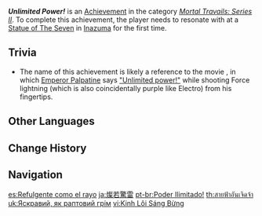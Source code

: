 {{Achievement Infobox
|id           = 80069
|order id     = 0069
|category     = Mortal Travails: Series II
|description  = Obtain the power of [[Electro]].
|requirements = 
|primogems    = 5
|tracking     = 
|topic        = Statue of The Seven
}}
'''''Unlimited Power!''''' is an [[Achievement]] in the category ''[[Mortal Travails: Series II]]''. To complete this achievement, the player needs to resonate with {{Electro}} at a [[Statue of The Seven]] in [[Inazuma]] for the first time.

==Trivia==
* The name of this achievement is likely a reference to the movie ''{{w|Star Wars: Episode III – Revenge of the Sith}}'', in which [[w:c:starwars:Darth Sidious|Emperor Palpatine]] says [https://youtu.be/e_DqV1xdf-Y "Unlimited power!"] while shooting Force lightning (which is also coincidentally purple like Electro) from his fingertips.

==Other Languages==
{{Other Languages
|en      = Unlimited Power!
|zhs     = 灿若惊雷
|zhs_rm  = Càn Ruò Jīng Léi
|zht     = 燦若驚雷
|zht_rm  = Càn Ruò Jīng Léi
|zh_tl   = Brilliant as Sudden Thunder
|ja      = 燦若驚雷
|ja_rm   = Sanjakukyourai
|ja_tl   = Brilliant as Sudden Thunder{{Sino|ja|zh}}
|ko      = 빛나는 뇌전
|ko_tl   = Shining Thunderbolts
|es      = Refulgente como el rayo
|es_tl   = Bright as the Lightning Bolt
|fr      = Pouvoir illimité
|fr_tl   = Unlimited Power
|ru      = Неограниченная мощь!
|ru_tl   = Unlimited Power!
|th      = สายฟ้าอันเจิดจ้า
|th_rm   = 
|th_tl   = 
|vi      = Kinh Lôi Sáng Bừng
|vi_tl   = 
|de      = Grenzenlose Kraft!
|de_tl   = Unlimited Power!
|id      = Kekuatan Tak Terbatas!
|id_tl   = Unlimited Power!
|pt      = Poder Ilimitado!
|pt_tl   = 
|tr      = Sınırsız Güç!
|tr_tl   = Unlimited Power!
|it      = Potere illimitato!
|it_tl   = 
}}

==Change History==
{{Change History|2.0}}

==Navigation==
{{Achievement Navbox|Mortal Travails: Series II}}

[[es:Refulgente como el rayo]]
[[ja:燦若驚雷]]
[[pt-br:Poder Ilimitado!]]
[[th:สายฟ้าอันเจิดจ้า]]
[[uk:Яскравий, як раптовий грім]]
[[vi:Kinh Lôi Sáng Bừng]]